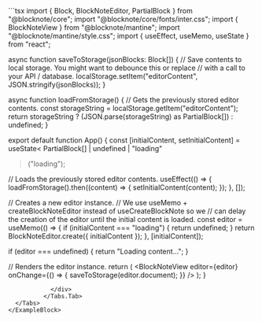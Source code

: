 
<ExampleBlock name="basic/saving-loading" path="examples/01-basic/07-saving-loading">
  <Tabs items={["App.tsx"]}>
    <Tabs.Tab>
            <div className={"max-h-96 overflow-auto rounded-lg overscroll-contain"}>
```tsx 
import { Block, BlockNoteEditor, PartialBlock } from "@blocknote/core";
import "@blocknote/core/fonts/inter.css";
import { BlockNoteView } from "@blocknote/mantine";
import "@blocknote/mantine/style.css";
import { useEffect, useMemo, useState } from "react";

async function saveToStorage(jsonBlocks: Block[]) {
  // Save contents to local storage. You might want to debounce this or replace
  // with a call to your API / database.
  localStorage.setItem("editorContent", JSON.stringify(jsonBlocks));
}

async function loadFromStorage() {
  // Gets the previously stored editor contents.
  const storageString = localStorage.getItem("editorContent");
  return storageString
    ? (JSON.parse(storageString) as PartialBlock[])
    : undefined;
}

export default function App() {
  const [initialContent, setInitialContent] = useState<
    PartialBlock[] | undefined | "loading"
  >("loading");

  // Loads the previously stored editor contents.
  useEffect(() => {
    loadFromStorage().then((content) => {
      setInitialContent(content);
    });
  }, []);

  // Creates a new editor instance.
  // We use useMemo + createBlockNoteEditor instead of useCreateBlockNote so we
  // can delay the creation of the editor until the initial content is loaded.
  const editor = useMemo(() => {
    if (initialContent === "loading") {
      return undefined;
    }
    return BlockNoteEditor.create({ initialContent });
  }, [initialContent]);

  if (editor === undefined) {
    return "Loading content...";
  }

  // Renders the editor instance.
  return (
    <BlockNoteView
      editor={editor}
      onChange={() => {
        saveToStorage(editor.document);
      }}
    />
  );
}

```
            </div>
          </Tabs.Tab>
  </Tabs>
</ExampleBlock>